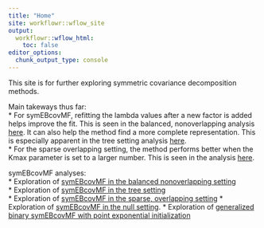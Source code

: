 ```yaml
---
title: "Home"
site: workflowr::wflow_site
output:
  workflowr::wflow_html:
    toc: false
editor_options:
  chunk_output_type: console
---
```


This site is for further exploring symmetric covariance decomposition methods.  

Main takeways thus far:  
* For symEBcovMF, refitting the lambda values after a new factor is added helps improve the fit. This is seen in the balanced, nonoverlapping analysis [here](symebcovmf_bal_nonoverlap.html). It can also help the method find a more complete representation. This is especially apparent in the tree setting analysis [here](symebcovmf_tree.html).  
* For the sparse overlapping setting, the method performs better when the Kmax parameter is set to a larger number. This is seen in the analysis [here](symebcovmf_overlap.html).  

symEBcovMF analyses:    
* Exploration of [symEBcovMF in the balanced nonoverlapping setting](symebcovmf_bal_nonoverlap.html)  
* Exploration of [symEBcovMF in the tree setting](symebcovmf_tree.html)  
* Exploration of [symEBcovMF in the sparse, overlapping setting](symebcovmf_overlap.html) 
* Exploration of [symEBcovMF in the null setting](symebcovmf_null.html). 
* Exploration of [generalized binary symEBcovMF with point exponential initialization](symebcovmf_point_exp_init.html)